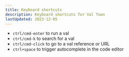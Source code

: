 ```yaml
---
title: Keyboard shortcuts
description: Keyboard shortcuts for Val Town
lastUpdated: 2023-12-05
---
```


- `ctrl/cmd-enter` to run a val
- `ctrl/cmd-k` to search for a val
- `ctrl/cmd-click` to go to a val reference or URL
- `ctrl+space` to trigger autocomplete in the code editor
